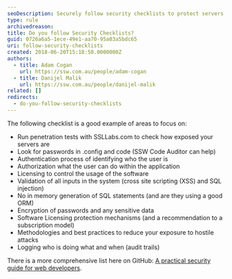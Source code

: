```yaml
---
seoDescription: Securely follow security checklists to protect servers, applications, and data from hostile attacks.
type: rule
archivedreason:
title: Do you follow Security Checklists?
guid: 0726a6a5-1ece-49e1-aa70-95a03a5bdc65
uri: follow-security-checklists
created: 2018-06-20T15:18:50.0000000Z
authors:
  - title: Adam Cogan
    url: https://ssw.com.au/people/adam-cogan
  - title: Danijel Malik
    url: https://ssw.com.au/people/danijel-malik
related: []
redirects:
  - do-you-follow-security-checklists
---
```


The following checklist is a good example of areas to focus on:

- Run penetration tests with SSLLabs.com to check how exposed your servers are
- Look for passwords in .config and code (SSW Code Auditor can help)
- Authentication process of identifying who the user is
- Authorization what the user can do within the application
- Licensing to control the usage of the software
- Validation of all inputs in the system (cross site scripting (XSS) and SQL injection)
- No in memory generation of SQL statements (and are they using a good ORM)
- Encryption of passwords and any sensitive data
- Software Licensing protection mechanisms (and a recommendation to a subscription model)
- Methodologies and best practices to reduce your exposure to hostile attacks
- Logging who is doing what and when (audit trails)

There is a more comprehensive list here on GitHub: [A practical security guide for web developers](http://bit.ly/SecurityGuide-Checklist).
